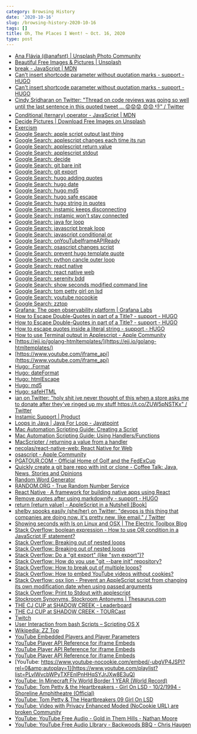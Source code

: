 ```yaml
---
category: Browsing History
date: '2020-10-16'
slug: /browsing-history-2020-10-16
tags: []
title: Oh, The Places I Went! ~ Oct. 16, 2020
type: post
---
```



- [Ana Flávia (@anafsnt) | Unsplash Photo Community](https://unsplash.com/@anafsnt)
- [Beautiful Free Images & Pictures | Unsplash](https://unsplash.com/)
- [break - JavaScript | MDN](https://developer.mozilla.org/en-US/docs/Web/JavaScript/Reference/Statements/break)
- [Can't insert shortcode parameter without quotation marks - support - HUGO](https://discourse.gohugo.io/t/cant-insert-shortcode-parameter-without-quotation-marks/1481/4)
- [Can't insert shortcode parameter without quotation marks - support - HUGO](https://discourse.gohugo.io/t/cant-insert-shortcode-parameter-without-quotation-marks/1481/8)
- [Cindy Sridharan on Twitter: "Thread on code reviews was going so well until the last sentence in this quoted tweet ... 😟😟😟 😞😞 👎" / Twitter](https://twitter.com/copyconstruct/status/1317273398729347074)
- [Conditional (ternary) operator - JavaScript | MDN](https://developer.mozilla.org/en-US/docs/Web/JavaScript/Reference/Operators/Conditional_Operator)
- [Decide Pictures | Download Free Images on Unsplash](https://unsplash.com/s/photos/decide)
- [Exercism](https://exercism.io/)
- [Google Search: apple script output last thing](https://www.google.com/search?client=safari&rls=en&q=apple+script+output+last+thing&ie=UTF-8&oe=UTF-8)
- [Google Search: applescript changes each time its run](https://www.google.com/search?client=safari&rls=en&q=applescript+changes+each+time+its+run&ie=UTF-8&oe=UTF-8)
- [Google Search: applescript return value](https://www.google.com/search?client=safari&rls=en&q=applescript+return+value&ie=UTF-8&oe=UTF-8)
- [Google Search: applescript stdout](https://www.google.com/search?client=safari&rls=en&q=applescript+stdout&ie=UTF-8&oe=UTF-8)
- [Google Search: decide](https://www.google.com/search?client=safari&rls=en&q=decide&ie=UTF-8&oe=UTF-8)
- [Google Search: git bare init](https://www.google.com/search?client=safari&rls=en&q=git+bare+init&ie=UTF-8&oe=UTF-8)
- [Google Search: git export](https://www.google.com/search?client=safari&rls=en&q=git+export&ie=UTF-8&oe=UTF-8)
- [Google Search: hugo adding quotes](https://www.google.com/search?client=safari&rls=en&q=hugo+adding+quotes&ie=UTF-8&oe=UTF-8)
- [Google Search: hugo date](https://www.google.com/search?client=safari&rls=en&q=hugo+date&ie=UTF-8&oe=UTF-8)
- [Google Search: hugo md5](https://www.google.com/search?client=safari&rls=en&q=hugo+md5&ie=UTF-8&oe=UTF-8)
- [Google Search: hugo safe escape](https://www.google.com/search?client=safari&rls=en&q=hugo+safe+escape&ie=UTF-8&oe=UTF-8)
- [Google Search: hugo string in quotes](https://www.google.com/search?newwindow=1&client=safari&rls=en&ei=i0uKX96CK_Cn5wKQtYHQAQ&q=hugo+string+in+quotes&oq=hugo+string+in+quotes&gs_lcp=CgZwc3ktYWIQAzIFCCEQqwIyBQghEKsCMgUIIRCrAjoECAAQRzoFCAAQkQI6BAguEEM6CgguEMcBEKMCEEM6CwguELEDEMcBEKMCOggIABCxAxCDAToICC4QsQMQgwE6BQgAELEDOgQIABBDOgcIABDJAxBDOgcILhCxAxBDOgIIADoNCC4QsQMQxwEQowIQQzoICAAQyQMQkQI6BQguELEDOgIILjoFCAAQyQM6CAguEMcBEK8BOggIABAWEAoQHjoGCAAQFhAeOggIABCxAxDJAzoJCAAQyQMQFhAeOggIIRAWEB0QHlCJSFiwbGCCbmgFcAR4AIABbYgB1hCSAQQxOC42mAEAoAEBqgEHZ3dzLXdpesgBCMABAQ&sclient=psy-ab&ved=0ahUKEwie9PG5v7rsAhXw01kKHZBaABoQ4dUDCAw&uact=5)
- [Google Search: instamic keeps disconnecting](https://www.google.com/search?client=safari&rls=en&q=instamic+keeps+disconnecting&ie=UTF-8&oe=UTF-8)
- [Google Search: instamic won't stay connected](https://www.google.com/search?client=safari&rls=en&q=instamic+won%27t+stay+connected&ie=UTF-8&oe=UTF-8)
- [Google Search: java for loop](https://www.google.com/search?client=safari&rls=en&q=java+for+loop&ie=UTF-8&oe=UTF-8)
- [Google Search: javascript break loop](https://www.google.com/search?client=safari&rls=en&q=javascript+break+loop&ie=UTF-8&oe=UTF-8)
- [Google Search: javascript conditional or](https://www.google.com/search?client=safari&rls=en&q=javascript+conditional+or&ie=UTF-8&oe=UTF-8)
- [Google Search: onYouTubeIframeAPIReady](https://www.google.com/search?client=safari&rls=en&q=onYouTubeIframeAPIReady&ie=UTF-8&oe=UTF-8)
- [Google Search: osascript changes script](https://www.google.com/search?client=safari&rls=en&q=osascript+changes+script&ie=UTF-8&oe=UTF-8)
- [Google Search: prevent hugo template quote](https://www.google.com/search?client=safari&rls=en&q=prevent+hugo+template+quote&ie=UTF-8&oe=UTF-8)
- [Google Search: python cancle outer loop](https://www.google.com/search?client=safari&rls=en&q=python+cancle+outer+loop&ie=UTF-8&oe=UTF-8)
- [Google Search: react native](https://www.google.com/search?newwindow=1&client=safari&rls=en&ei=pQiKX6bPBOnt5gL5m5WIBw&q=react+native&oq=react+native&gs_lcp=CgZwc3ktYWIQAzIECAAQRzIECAAQRzIECAAQRzIECAAQRzIECAAQRzIECAAQRzIECAAQRzIECAAQR1DEF1jEF2CQGWgAcAJ4AIABAIgBAJIBAJgBAKABAaoBB2d3cy13aXrIAQjAAQE&sclient=psy-ab&ved=0ahUKEwjmtaPT_7nsAhXptlkKHflNBXEQ4dUDCAw&uact=5)
- [Google Search: react native web](https://www.google.com/search?client=safari&rls=en&q=react+native+web&ie=UTF-8&oe=UTF-8)
- [Google Search: serenity bdd](https://www.google.com/search?client=safari&rls=en&q=serenity+bdd&ie=UTF-8&oe=UTF-8)
- [Google Search: show seconds modified command line](https://www.google.com/search?client=safari&rls=en&q=show+seconds+modified+command+line&ie=UTF-8&oe=UTF-8)
- [Google Search: tom petty girl on lsd](https://www.google.com/search?client=safari&rls=en&q=tom+petty+girl+on+lsd&ie=UTF-8&oe=UTF-8)
- [Google Search: youtube nocookie](https://www.google.com/search?newwindow=1&client=safari&rls=en&ei=kkCKX9rQHIOu5wKovYK4Cw&q=youtube+nocookie&oq=youtube+nocookie&gs_lcp=CgZwc3ktYWIQAzICCAAyAggAMgYIABAHEB4yAggAMgYIABAHEB4yBggAEAcQHjIECAAQCjIECAAQCjIECAAQCjIECAAQCjoECAAQR1Cv0AVYr9AFYKLUBWgAcAJ4AIABUIgBUJIBATGYAQCgAQGqAQdnd3Mtd2l6yAEIwAEB&sclient=psy-ab&ved=0ahUKEwja4av-tLrsAhUD11kKHaieALcQ4dUDCAw&uact=5)
- [Google Search: zztop](https://www.google.com/search?client=safari&rls=en&q=zztop&ie=UTF-8&oe=UTF-8)
- [Grafana: The open observability platform | Grafana Labs](https://grafana.com/)
- [How to Escape Double-Quotes in part of a Title? - support - HUGO](https://discourse.gohugo.io/t/how-to-escape-double-quotes-in-part-of-a-title/2860)
- [How to Escape Double-Quotes in part of a Title? - support - HUGO](https://discourse.gohugo.io/t/how-to-escape-double-quotes-in-part-of-a-title/2860/2)
- [How to escape quotes inside a literal string - support - HUGO](https://discourse.gohugo.io/t/how-to-escape-quotes-inside-a-literal-string/13599)
- [How to use Terminal output in Applescript - Apple Community](https://discussions.apple.com/thread/4477502)
- [https://ejj.io/golang-htmltemplates/](https://ejj.io/golang-htmltemplates/)
- [https://www.youtube.com/iframe_api](https://www.youtube.com/iframe_api)
- [Hugo: .Format](https://gohugo.io/functions/format/)
- [Hugo: dateFormat](https://gohugo.io/functions/dateformat/)
- [Hugo: htmlEscape](https://gohugo.io/functions/htmlescape/)
- [Hugo: md5](https://gohugo.io/functions/md5/)
- [Hugo: safeHTML](https://gohugo.io/functions/safehtml/)
- [ian on Twitter: "holy shit ive never thought of this when a store asks me to donate after they've ringed up my stuff https://t.co/ZUW5pNSTKx" / Twitter](https://twitter.com/noodleheadtv/status/1316743998606721026)
- [Instamic Support | Product](https://instamic.io/pages/instamic-support-product)
- [Loops in Java | Java For Loop - Javatpoint](https://www.javatpoint.com/java-for-loop)
- [Mac Automation Scripting Guide: Creating a Script](https://developer.apple.com/library/archive/documentation/LanguagesUtilities/Conceptual/MacAutomationScriptingGuide/CreateaScript.html#//apple_ref/doc/uid/TP40016239-CH12-SW1)
- [Mac Automation Scripting Guide: Using Handlers/Functions](https://developer.apple.com/library/archive/documentation/LanguagesUtilities/Conceptual/MacAutomationScriptingGuide/UseHandlersFunctions.html)
- [MacScripter / returning a value from a handler](https://macscripter.net/viewtopic.php?id=45288)
- [necolas/react-native-web: React Native for Web](https://github.com/necolas/react-native-web)
- [osascript - Apple Community](https://discussions.apple.com/thread/7652867)
- [PGATOUR.COM - Official Home of Golf and the FedExCup](https://www.pgatour.com/)
- [Quickly create a git bare repo with init or clone - Coffee Talk: Java, News, Stories and Opinions](https://www.theserverside.com/blog/Coffee-Talk-Java-News-Stories-and-Opinions/Quickly-create-a-git-bare-repo-with-init-or-clone)
- [Random Word Generator](https://randomwordgenerator.com/)
- [RANDOM.ORG - True Random Number Service](https://www.random.org/)
- [React Native · A framework for building native apps using React](https://reactnative.dev/)
- [Remove quotes after using markdownify - support - HUGO](https://discourse.gohugo.io/t/remove-quotes-after-using-markdownify/15683)
- [return [return value] - AppleScript in a Nutshell [Book]](https://www.oreilly.com/library/view/applescript-in-a/1565928415/re113.html)
- [shelby spooks easily (she/her) on Twitter: "devops is this thing that companies are doing now. it's pretty new, like email." / Twitter](https://twitter.com/shelbyspees/status/1317272103452733441)
- [Showing seconds with ls on Linux and OSX | The Electric Toolbox Blog](https://electrictoolbox.com/ls-seconds-linux-osx/)
- [Stack Overflow: boolean expression - How to use OR condition in a JavaScript IF statement?](https://stackoverflow.com/questions/2363840/how-to-use-or-condition-in-a-javascript-if-statement)
- [Stack Overflow: Breaking out of nested loops](https://stackoverflow.com/questions/653509/breaking-out-of-nested-loops)
- [Stack Overflow: Breaking out of nested loops](https://stackoverflow.com/questions/653509/breaking-out-of-nested-loops/654002#654002)
- [Stack Overflow: Do a "git export" (like "svn export")?](https://stackoverflow.com/questions/160608/do-a-git-export-like-svn-export)
- [Stack Overflow: How do you use "git --bare init" repository?](https://stackoverflow.com/questions/7632454/how-do-you-use-git-bare-init-repository)
- [Stack Overflow: How to break out of multiple loops?](https://stackoverflow.com/questions/189645/how-to-break-out-of-multiple-loops)
- [Stack Overflow: How to embed YouTube videos without cookies?](https://stackoverflow.com/questions/42555450/how-to-embed-youtube-videos-without-cookies)
- [Stack Overflow: osx lion - Prevent an AppleScript script from changing its own modification date when using passed arguments](https://stackoverflow.com/questions/9487469/prevent-an-applescript-script-from-changing-its-own-modification-date-when-using)
- [Stack Overflow: Print to Stdout with applescript](https://stackoverflow.com/questions/15605288/print-to-stdout-with-applescript)
- [Stockroom Synonyms, Stockroom Antonyms | Thesaurus.com](https://www.thesaurus.com/browse/stockroom)
- [THE CJ CUP at SHADOW CREEK - Leaderboard](https://www.pgatour.com/leaderboard.html)
- [THE CJ CUP at SHADOW CREEK - TOURCast](https://www.pgatour.com/tourcast.html#/)
- [Twitch](https://www.twitch.tv/team/pogrammers)
- [User Interaction from bash Scripts – Scripting OS X](https://scriptingosx.com/2018/08/user-interaction-from-bash-scripts/)
- [Wikipedia: ZZ Top](https://en.wikipedia.org/wiki/ZZ_Top)
- [YouTube Embedded Players and Player Parameters](https://developers.google.com/youtube/player_parameters.html?playerVersion=HTML5)
- [YouTube Player API Reference for iframe Embeds](https://developers.google.com/youtube/iframe_api_reference)
- [YouTube Player API Reference for iframe Embeds](https://developers.google.com/youtube/iframe_api_reference#Examples)
- [YouTube Player API Reference for iframe Embeds](https://developers.google.com/youtube/iframe_api_reference#seekTo)
- [YouTube: https://www.youtube-nocookie.com/embed/-ubgVP4JSPI?rel=0&amp;autoplay=1](https://www.youtube.com/playlist?list=PLvlWvcbWPyTXFEnlPnHHqSYJrJXw8E3uQ)
- [YouTube: In Minecraft Fly World Border 1 YEAR (World Record)](https://www.youtube.com/watch?v=WBHvmRBEJLM)
- [YouTube: Tom Petty & the Heartbreakers - Girl On LSD - 10/2/1994 - Shoreline Amphitheatre (Official)](https://www.youtube.com/watch?v=jaWDTPhIq0I)
- [YouTube: Tom Petty & The Heartbreakers 09 Girl On LSD](https://www.youtube.com/watch?v=T0R1-v33Uzw&list=PLoX5VdQlt9Of1d7LXhWfbtSnur690k7Wx&index=29&app=desktop)
- [YouTube: Video with Privacy Enhanced Moded (NoCookie URL) are broken Community](https://support.google.com/youtube/thread/39052306?hl=en)
- [YouTube: YouTube Free Audio - Gold in Them Hills - Nathan Moore](https://www.youtube.com/watch?v=dYidxJ_gKd8&feature=emb_logo)
- [YouTube: YouTube Free Audio LIbrary - Backwoods BBQ - Chris Haugen](https://www.youtube.com/watch?v=Puq9vVwsrqA&feature=emb_logo)